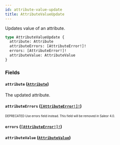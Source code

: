 ```yaml
---
id: attribute-value-update
title: AttributeValueUpdate
---
```


Updates value of an attribute.

```graphql
type AttributeValueUpdate {
  attribute: Attribute
  attributeErrors: [AttributeError!]!
  errors: [AttributeError!]!
  attributeValue: AttributeValue
}
```

### Fields

#### `attribute` ([`Attribute`](/developer/api-reference/objects/attribute.mdx))

The updated attribute.

#### `attributeErrors` ([`[AttributeError!]!`](/developer/api-reference/objects/attribute-error.mdx))

<sub><sup><span className="deprecatedTag">DEPRECATED</span> Use errors field instead. This field will be removed in Saleor 4.0.</sup></sub>

#### `errors` ([`[AttributeError!]!`](/developer/api-reference/objects/attribute-error.mdx))

#### `attributeValue` ([`AttributeValue`](/developer/api-reference/objects/attribute-value.mdx))

